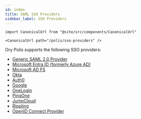 ```yaml
---
id: index
title: SAML SSO Providers
sidebar_label: SSO Providers
---
```


```mdx-code-block
import CanonicalUrl from "@site/src/components/CanonicalUrl"

<CanonicalUrl path="/polis/sso-providers" />
```

Ory Polis supports the following SSO providers:

- [Generic SAML 2.0 Provider](./generic-saml.mdx)
- [Microsoft Entra ID (formerly Azure AD)](./azure.mdx)
- [Microsoft AD FS](./microsoft-adfs.mdx)
- [Okta](./okta.mdx)
- [Auth0](./auth0.mdx)
- [Google](./google.mdx)
- [OneLogin](./onelogin.mdx)
- [PingOne](./pingone.mdx)
- [JumpCloud](./jumpcloud.mdx)
- [Rippling](./rippling.mdx)
- [OpenID Connect Provider](./generic-oidc.mdx)
